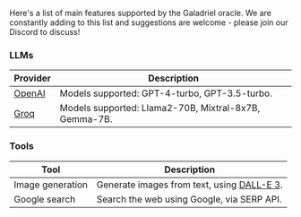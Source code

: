 Here's a list of main features supported by the Galadriel oracle. We are constantly adding to this list and suggestions are welcome - please join our Discord to discuss!

### LLMs

| Provider                                          | Description                                           |
| ------------------------------------------------- | ----------------------------------------------------- |
| [OpenAI](https://platform.openai.com/docs/models) | Models supported: GPT-4-turbo, GPT-3.5-turbo.         |
| [Groq](https://console.groq.com/docs/models)      | Models supported: Llama2-70B, Mixtral-8x7B, Gemma-7B. |


### Tools

| Tool             | Description                                                               |
| ---------------- | ------------------------------------------------------------------------- |
| Image generation | Generate images from text, using [DALL-E 3](https://openai.com/dall-e-3). |
| Google search    | Search the web using Google, via SERP API.                                |



